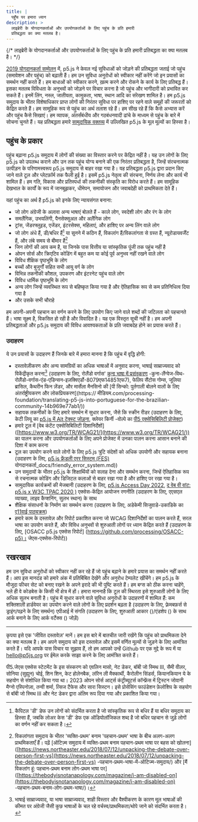 ```yaml
---
title: |
  पहुँच पर हमारा ध्यान
description: >
  लाइब्रेरी के योगदानकर्ताओं और उपयोगकर्ताओं के लिए पहुंच के प्रति हमारी
  प्रतिबद्धता का क्या मतलब है।
---
```

{/* लाइब्रेरी के योगदानकर्ताओं और उपयोगकर्ताओं के लिए पहुंच के प्रति हमारी प्रतिबद्धता का क्या मतलब है। */}



[2019 योगदानकर्ता सम्मेलन](https://p5js.org/community/contributors-conference-2019.html) में, p5.js ने केवल नई सुविधाओं को जोड़ने की प्रतिबद्धता जताई जो पहुंच (समावेशन और पहुंच) को बढ़ाती हैं। हम उन सुविधा अनुरोधों को स्वीकार नहीं करेंगे जो इन प्रयासों का समर्थन नहीं करते हैं। हम बाधाओं को स्वीकार करने, ख़त्म करने और रोकने के कार्य के लिए प्रतिबद्ध हैं। इसका मतलब विविधता के अनुभवों को जोड़ने पर विचार करना है जो पहुंच और भागीदारी को प्रभावित कर सकते हैं। इनमें लिंग, नस्ल, जातीयता, कामुकता, भाषा, स्थान आदि का संरेखण शामिल है। हम p5.js समुदाय के भीतर विशेषाधिकार प्राप्त लोगों की निरंतर सुविधा पर हाशिए पर रहने वाले समूहों की जरूरतों को केंद्रित करते हैं। हम सामूहिक रूप से पहुंच का अर्थ तलाश रहे हैं। हम सीख रहे हैं कि कैसे अभ्यास करें और पहुंच कैसे सिखाएं। हम व्यापक, अंतर्संबंधीय और गठबंधनवादी ढांचे के माध्यम से पहुंच के बारे में सोचना चुनते हैं। यह प्रतिबद्धता हमारे [सामुदायिक वक्तव्य](https://p5js.org/about/#community-statement) में उल्लिखित p5.js के मूल मूल्यों का हिस्सा है।

## पहुंच के प्रकार

पहुंच बढ़ाना p5.js समुदाय में लोगों की संख्या का विस्तार करने पर केंद्रित नहीं है। यह उन लोगों के लिए p5.js को उपलब्ध कराने और उन तक पहुंच योग्य बनाने की एक निरंतर प्रतिबद्धता है, जिन्हें संरचनात्मक उत्पीड़न के परिणामस्वरूप p5.js समुदाय से बाहर रखा गया है। यह प्रतिबद्धता p5.js द्वारा प्रदान किए जाने वाले टूल और प्लेटफ़ॉर्म तक फैली हुई है। इसमें p5.js नेतृत्व की संरचना, निर्णय लेना और कार्य भी शामिल हैं। हम गति, विकास और प्रतिस्पर्धा की तकनीकी संस्कृति का विरोध करते हैं। हम सामूहिक देखभाल के कार्यों के रूप में जानबूझकर, धीमेपन, समायोजन और जवाबदेही को प्राथमिकता देते हैं।

यहां पहुंच का अर्थ है p5.js को इनके लिए न्यायसंगत बनाना:

* जो लोग अंग्रेजी के अलावा अन्य भाषाएं बोलते हैं
  -⁠ ⁠काले लोग, स्वदेशी लोग और रंग के लोग
* समलैंगिक, उभयलिंगी, पैनसेक्सुअल और अलैंगिक लोग
* ट्रांस, जेंडरफ्लुइड, एजेंडर, इंटरसेक्स, महिलाएं, और हाशिए पर अन्य लिंग वाले लोग
* जो लोग अंधे हैं, डी/बधिर हैं[^2] या सुनने में कठिन हैं, विकलांग हैं/विकलांगता से ग्रस्त हैं, न्यूरोडायवर्जेंट हैं, और लंबे समय से बीमार हैं[^3]
* जिन लोगों की आय कम है, या जिनके पास वित्तीय या सांस्कृतिक पूंजी तक पहुंच नहीं है
* ओपन सोर्स और क्रिएटिव कोडिंग में बहुत कम या कोई पूर्व अनुभव नहीं रखने वाले लोग
* विविध शैक्षिक पृष्ठभूमि के लोग
* बच्चों और बुजुर्गों सहित सभी आयु वर्ग के लोग
* विभिन्न तकनीकी कौशल, उपकरण और इंटरनेट पहुंच वाले लोग
* विविध धार्मिक पृष्ठभूमि के लोग
* अन्य लोग जिन्हें व्यवस्थित रूप से बहिष्कृत किया गया है और ऐतिहासिक रूप से कम प्रतिनिधित्व दिया गया है
* और उसके सभी चौराहे

हम अपनी-अपनी पहचान का वर्णन करने के लिए उपयोग किए जाने वाले शब्दों की जटिलता को पहचानते हैं। भाषा सूक्ष्म है, विकसित हो रही है और विवादित है। यह एक विस्तृत सूची नहीं है। हम अपनी प्रतिबद्धताओं और p5.js समुदाय की विविध आवश्यकताओं के प्रति जवाबदेह होने का प्रयास करते हैं।

### उदाहरण

ये उन प्रयासों के उदाहरण हैं जिनके बारे में हमारा मानना ​​है कि पहुंच में वृद्धि होगी:

* दस्तावेज़ीकरण और अन्य सामग्रियों का अधिक भाषाओं में अनुवाद करना, भाषाई साम्राज्यवाद को विकेंद्रीकृत करना[^4] (उदाहरण के लिए, रोलैंडो वर्गास' [कुना भाषा में प्रसंस्करण](https://medium.com/@ProcessingOrg/culture-as-translation-processing-in/) -कुना-लैंग्वेज-विथ-रोलैंडो-वर्गास-एंड-एडिन्सन-इज़क्विएर्डो-8079एफ14851एफ7), फेलिप सैंटोस गोम्स, जूलिया ब्रासिल, कैथरीन फिन ज़ेंडर, और मार्सेला मैनसिनो की \[पी सिन्को: पुर्तगाली बोलने वालों के लिए अंतर्राष्ट्रीयकरण और लोकप्रियकरण]\(https\:// मीडियम.com/processing-foundation/translating-p5-js-into-portuguese-for-the-brazilian-community-14b969e77ab1/))
* सहायक तकनीकों के लिए हमारे समर्थन में सुधार करना, जैसे कि स्क्रीन रीडर (उदाहरण के लिए, केटी लियू का [p5.js में Alt टेक्स्ट जोड़ना](https://medium.com/processing-foundation/adding-alt-text-e2c7684e44f8/), क्लेयर किर्नी -वोल्पे का [पी5 एक्सेसिबिलिटी प्रोजेक्ट](https://medium.com/processing-foundation/p5-accessibility-115d84535fa8/))
* हमारे टूल में \[वेब कंटेंट एक्सेसिबिलिटी दिशानिर्देशों] ([https://www.w3.org/TR/WCAG21/](https://www.w3.org/TR/WCAG21/)) का पालन करना और उपयोगकर्ताओं के लिए अपने प्रोजेक्ट में उनका पालन करना आसान बनाने की दिशा में काम करना
* टूल का उपयोग करने वाले लोगों के लिए p5.js त्रुटि संदेशों को अधिक उपयोगी और सहायक बनाना (उदाहरण के लिए, [p5.js फ्रेंडली एरर सिस्टम (FES)](https://github.com/processing/p5.js/blob/main/) योगदानकर्ता\_docs/friendly\_error\_system.md))
* उन समुदायों के भीतर p5.js के शिक्षार्थियों को सलाह देना और समर्थन करना, जिन्हें ऐतिहासिक रूप से रचनात्मक कोडिंग और डिजिटल कलाओं से बाहर रखा गया है और हाशिए पर रखा गया है।
* सामुदायिक कार्यक्रमों की मेजबानी (उदाहरण के लिए, [p5.js Access Day 2022](https://p5js.org/community/p5js-access-day-2022.html), [द वेब वी वांट: p5.js x W3C TPAC 2020 )](https://medium.com/processing-foundation/p5-js-x-w3c-tpac-bee4c621a053/) एक्सेस-केंद्रित आयोजन रणनीति (उदाहरण के लिए, एएसएल व्याख्या, लाइव कैप्शनिंग, सुलभ स्थान) के साथ
* शैक्षिक संसाधनों के निर्माण का समर्थन करना (उदाहरण के लिए, अडेकेमी सिजुवाडे-उकाडिके का [ए11वाई पाठ्यक्रम](http://a11ysyllabus.site/))
* हमारे काम के दस्तावेज़ और रिपोर्ट प्रकाशित करना जो WCAG दिशानिर्देशों का पालन करते हैं, सरल भाषा का उपयोग करते हैं, और विविध अनुभवों से शुरुआती लोगों पर ध्यान केंद्रित करते हैं (उदाहरण के लिए, \[OSACC p5.js एक्सेस रिपोर्ट] ([https://github.com/processing/OSACC-p5)।](https://github.com/processing/OSACC-p5\)।) जेएस-एक्सेस-रिपोर्ट))

## रखरखाव

हम उन सुविधा अनुरोधों को स्वीकार नहीं कर रहे हैं जो पहुंच बढ़ाने के हमारे प्रयास का समर्थन नहीं करते हैं। आप इस मानदंड को हमारे अंक में प्रतिबिंबित देखेंगे और अनुरोध टेम्पलेट खींचेंगे। हम p5.js के मौजूदा फीचर सेट को बनाए रखने के अपने इरादे की भी पुष्टि करते हैं। हम बग्स को ठीक करना चाहेंगे, भले ही वे कोडबेस के किसी भी क्षेत्र में हों। हमारा मानना ​​है कि टूल की स्थिरता इसे शुरुआती लोगों के लिए अधिक सुलभ बनाती है। पहुंच में सुधार करने वाले सुविधा अनुरोधों के उदाहरणों में शामिल हैं:
कम शक्तिशाली हार्डवेयर का उपयोग करने वाले लोगों के लिए प्रदर्शन बढ़ता है (उदाहरण के लिए, फ़्रेमबफ़र्स से ड्राइंग/पढ़ने के लिए समर्थन)
एपीआई में संगति (उदाहरण के लिए, शुरुआती आकार ()/एंडशेप () के साथ आर्क बनाने के लिए आर्क वर्टेक्स () जोड़ें)

***

कृपया इसे एक 'जीवित दस्तावेज़' मानें। हम इस बारे में बातचीत जारी रखेंगे कि पहुंच को प्राथमिकता देने का क्या मतलब है। हम अपने समुदाय को इस दस्तावेज़ और इसमें वर्णित मूल्यों से जुड़ने के लिए आमंत्रित करते हैं। यदि आपके पास विचार या सुझाव हैं, तो हम आपको उन्हें Github पर एक मुद्दे के रूप में या [hello@p5js.org](mailto:hello@p5js.org) पर ईमेल करके साझा करने के लिए आमंत्रित करते हैं।

पी5.जेएस एक्सेस स्टेटमेंट के इस संस्करण को एवलिन मासो, नेट डेकर, बॉबी जो स्मिथ III, सैमी वीलर, सोनिया (सुह्युन) चोई, शिन शिन, केट होलेनबैक, लॉरेन ली मैक्कार्थी, कैरोलीन सिंडर्स, कियानकियान ये के सहयोग से संशोधित किया गया था। 2023 ओपन सोर्स आर्ट्स कंट्रीब्यूटर्स कॉन्फ्रेंस में ट्रिस्टन जोवानी मैग्नो एस्पिनोज़ा, तन्वी शर्मा, त्सिज टैफेस और सारा सिस्टन। इसे प्रोसेसिंग फाउंडेशन फ़ेलोशिप के सहयोग से बॉबी जो स्मिथ III और नेट डेकर द्वारा अंतिम रूप दिया गया और प्रकाशित किया गया।

[^1]: क्रेंशॉ, किम्बर्ले (1989)। "जाति और लिंग के प्रतिच्छेदन को सीमाबद्ध करना: भेदभाव विरोधी सिद्धांत, नारीवादी सिद्धांत और नस्लवाद विरोधी राजनीति की एक काली नारीवादी आलोचना"। शिकागो विश्वविद्यालय कानूनी फोरम। 1989 (1): 139-167। आईएसएसएन 0892-5593। पूरा पाठ Archive.org पर।

[^2]: कैपिटल 'डी' डेफ उन लोगों को संदर्भित करता है जो सांस्कृतिक रूप से बधिर हैं या बधिर समुदाय का हिस्सा हैं, जबकि लोअर केस 'डी' डेफ एक ऑडियोलॉजिकल शब्द है जो बधिर पहचान से जुड़े लोगों का वर्णन नहीं कर सकता है।

[^3]: विकलांगता समुदाय के भीतर 'व्यक्ति-प्रथम' बनाम 'पहचान-प्रथम' भाषा के बीच अलग-अलग प्राथमिकताएँ हैं। पढ़ें \[ऑटिज़्म समुदाय में व्यक्ति-प्रथम बनाम पहचान-प्रथम भाषा पर बहस को खोलना]\([https://news.northeaster.edu/2018/07/12/unpacking-the-debate-over-person-first-vs](https://news.northeaster.edu/2018/07/12/unpacking-the-debate-over-person-first-vs) -पहचान-प्रथम-भाषा-में-ऑटिज्म-समुदाय/) और \[मैं विकलांग हूं: पहचान-प्रथम बनाम लोग-प्रथम भाषा पर]\([https://thebodyisnotanapology.com/magazine/i-am-disabled-on](https://thebodyisnotanapology.com/magazine/i-am-disabled-on) -पहचान-प्रथम-बनाम-लोग-प्रथम-भाषा/)।

[^4]: भाषाई साम्राज्यवाद, या भाषा साम्राज्यवाद, शाही विस्तार और वैश्वीकरण के कारण मूल भाषाओं की कीमत पर अंग्रेजी जैसी कुछ भाषाओं के चल रहे वर्चस्व/प्राथमिकता/थोपे जाने को संदर्भित करता है।

